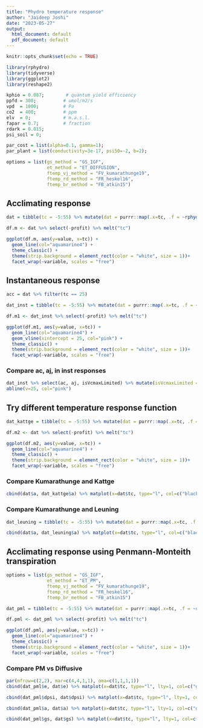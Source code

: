 ```yaml
---
title: "Phydro temperature response"
author: "Jaideep Joshi"
date: "2023-05-27"
output:
  html_document: default
  pdf_document: default
---
```


```r
knitr::opts_chunk$set(echo = TRUE)
```


```r
library(rphydro)
library(tidyverse)
library(ggplot2)
library(reshape2)
```

```r
kphio = 0.087;        # quantum yield efficiency
ppfd = 300;          # umol/m2/s
vpd  = 1000;         # Pa
co2  = 400;          # ppm
elv  = 0;            # m.a.s.l.
fapar = 0.7;         # fraction
rdark = 0.015;
psi_soil = 0;

par_cost = list(alpha=0.1, gamma=1);
par_plant = list(conductivity=3e-17, psi50=-2, b=2);

options = list(gs_method = "GS_IGF", 
               et_method = "ET_DIFFUSION",
               ftemp_vj_method = "FV_kumarathunge19",
               ftemp_rd_method = "FR_heskel16",
               ftemp_br_method = "FB_atkin15")

```

## Acclimating response

```r
dat = tibble(tc = -5:55) %>% mutate(dat = purrr::map(.x=tc, .f = ~rphydro_analytical(.x, ppfd, vpd, co2, elv, fapar, kphio, psi_soil, rdark, par_plant, par_cost, options))) %>% unnest_wider(dat)
```

```r
df.m <- dat %>% select(-profit) %>% melt("tc")

ggplot(df.m, aes(y=value, x=tc)) + 
  geom_line(col="aquamarine4") + 
  theme_classic() +
  theme(strip.background = element_rect(color = "white", size = 1))+
  facet_wrap(~variable, scales = "free")

```

## Instantaneous response

```r
acc = dat %>% filter(tc == 25)

dat_inst = tibble(tc = -5:55) %>% mutate(dat = purrr::map(.x=tc, .f = ~rphydro_instantaneous_analytical(acc$vcmax25, acc$jmax25, .x, ppfd, vpd, co2, elv, fapar, kphio, psi_soil, rdark, par_plant, par_cost, options))) %>% unnest_wider(dat)

df.m1 <- dat_inst %>% select(-profit) %>% melt("tc")

ggplot(df.m1, aes(y=value, x=tc)) + 
  geom_line(col="aquamarine4") + 
  geom_vline(xintercept = 25, col="pink") + 
  theme_classic() +
  theme(strip.background = element_rect(color = "white", size = 1))+
  facet_wrap(~variable, scales = "free")

```


### Compare ac, aj, in inst responses

```r
dat_inst %>% select(ac, aj, isVcmaxLimited) %>% mutate(isVcmaxLimited = isVcmaxLimited*5) %>%  matplot(x=dat_inst$tc, type="l", lty=1, col=c("green4", "yellow3", "black"))
abline(v=25, col="pink")
```

## Try different temperature response function


```r
dat_kattge = tibble(tc = -5:55) %>% mutate(dat = purrr::map(.x=tc, .f = ~rphydro_analytical(.x, ppfd, vpd, co2, elv, fapar, kphio, psi_soil, rdark, par_plant, par_cost, list_modify(options, ftemp_vj_method = "FV_kattge07") ))) %>% unnest_wider(dat)
```

```r
df.m2 <- dat %>% select(-profit) %>% melt("tc")

ggplot(df.m2, aes(y=value, x=tc)) + 
  geom_line(col="aquamarine4") + 
  theme_classic() +
  theme(strip.background = element_rect(color = "white", size = 1))+
  facet_wrap(~variable, scales = "free")

```

### Compare Kumarathunge and Kattge


```r
cbind(dat$a, dat_kattge$a) %>% matplot(x=dat$tc, type="l", col=c("black", "cyan3"), lty=1, lwd=c(2,1))
```




### Compare Kumarathunge and Leuning


```r
dat_leuning = tibble(tc = -5:55) %>% mutate(dat = purrr::map(.x=tc, .f = ~rphydro_analytical(.x, ppfd, vpd, co2, elv, fapar, kphio, psi_soil, rdark, par_plant, par_cost, list_modify(options, ftemp_vj_method = "FV_leuning02") ))) %>% unnest_wider(dat)
```


```r
cbind(dat$a, dat_leuning$a) %>% matplot(x=dat$tc, type="l", col=c("black", "cyan3"), lty=1, lwd=c(2,1))
```




## Acclimating response using Penmann-Monteith transpiration


```r
options = list(gs_method = "GS_IGF", 
               et_method = "ET_PM",
               ftemp_vj_method = "FV_kumarathunge19",
               ftemp_rd_method = "FR_heskel16",
               ftemp_br_method = "FB_atkin15")

dat_pml = tibble(tc = -5:55) %>% mutate(dat = purrr::map(.x=tc, .f = ~rphydro_analytical(.x, ppfd, vpd, co2, elv, fapar, kphio, psi_soil, rdark, par_plant, par_cost, list_modify(options, ftemp_vj_method = "FV_kattge07") ))) %>% unnest_wider(dat)
```

```r
df.pml <- dat_pml %>% select(-profit) %>% melt("tc")

ggplot(df.pml, aes(y=value, x=tc)) + 
  geom_line(col="aquamarine4") + 
  theme_classic() +
  theme(strip.background = element_rect(color = "white", size = 1))+
  facet_wrap(~variable, scales = "free")

```

### Compare PM vs Diffusive 

```r
par(mfrow=c(2,2), mar=c(4,4,1,1), oma=c(1,1,1,1))
cbind(dat_pml$e, dat$e) %>% matplot(x=dat$tc, type="l", lty=1, col=c("green4", "cyan3"), ylab="e", xlab="T")

cbind(dat_pml$dpsi, dat$dpsi) %>% matplot(x=dat$tc, type="l", lty=1, col=c("green4", "cyan3"), ylab="dpsi", xlab="T")

cbind(dat_pml$a, dat$a) %>% matplot(x=dat$tc, type="l", lty=1, col=c("green4", "cyan3"), ylab="a", xlab="T")

cbind(dat_pml$gs, dat$gs) %>% matplot(x=dat$tc, type="l", lty=1, col=c("green4", "cyan3"), ylab="gs", xlab="T")

```

